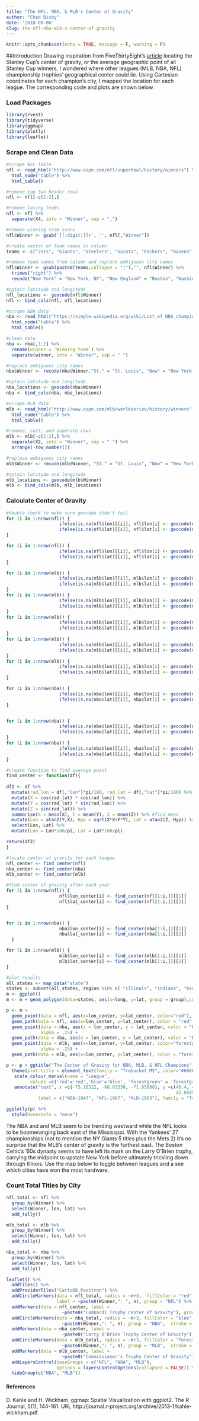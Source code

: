```yaml
---
title: "The NFL, NBA, & MLB's Center of Gravity"
author: "Chad Bixby"
date: '2018-09-06'
slug: the-nfl-nba-mlb-s-center-of-gravity
---
```


```r
knitr::opts_chunk$set(echo = TRUE, message = F, warning = F)
```

##Introduction
Drawing inspiration from FiveThirtyEight's [article](https://fivethirtyeight.com/features/the-stanley-cup-center-of-gravity-is-somewhere-in-lake-huron/) locating the Stanley Cup's center of gravity, or the average geographic point of all Stanley Cup winners, I wondered where other leagues (MLB, NBA, NFL) championship trophies' geographical center could lie.  Using Cartesian coordinates for each champion's city, I mapped the location for each league.  The corresponding code and plots are shown below.

### Load Packages 
```r
library(rvest) 
library(tidyverse)
library(ggmap) 
library(plotly) 
library(leaflet) 
```


### Scrape and Clean Data
```r
#scrape NFL table
nfl <- read_html("http://www.espn.com/nfl/superbowl/history/winners") %>%
  html_node("table") %>%
  html_table()

#remove top two header rows
nfl <- nfl[-c(1:2),]

#remove losing teams
nfl <- nfl %>%
  separate(X4, into = "Winner", sep = ",")

#remove winning team score
nfl$Winner <- gsub('[[:digit:]]+', '', nfl[,"Winner"])

#create vector of team names in column
teams <- c("Jets", "Giants", "Steelers", "Saints", "Packers", "Ravens", "Seahawks", "Patriots", "Broncos", "Eagles")

#remove team names from column and replace ambiguous city names
nfl$Winner <- gsub(paste0(teams,collapse = "|"),"", nfl$Winner) %>%
  trimws("right") %>%
  recode("New York" = "New York, NY", "New England" = "Boston", "Washington" = "Washington, D.C.")

#optain latitude and longitude
nfl_locations <- geocode(nfl$Winner)
nfl <- bind_cols(nfl, nfl_locations)
```

```r
#scrape NBA data
nba <- read_html("https://simple.wikipedia.org/wiki/List_of_NBA_champions") %>%
  html_node("table") %>%
  html_table()

#clean data
nba <- nba[,1:2] %>%
  rename(winner = `Winning team`) %>%
  separate(winner, into = "Winner", sep = " ")

#replace ambiguous city names
nba$Winner <- recode(nba$Winner,"St." = "St. Louis", "New" = "New York, NY", "Los" = "Los Angeles",   "Golden" = "Oakland", "San" = "San Antonio", "Washington" = "Washington, D.C.")

#optain latitude and longitude
nba_locations <- geocode(nba$Winner)
nba <- bind_cols(nba, nba_locations)
```

```r
#scrape MLB data
mlb <- read_html("http://www.espn.com/mlb/worldseries/history/winners") %>%
  html_node("table") %>%
  html_table()

#remove, sort, and seperate rows
mlb <- mlb[-c(1:2),] %>%
  separate(X2, into = "Winner", sep = " ") %>%
  arrange(-row_number())

#replace ambiguous city names
mlb$Winner <- recode(mlb$Winner, "St." = "St. Louis", "New" = "New York, NY", "Los" = "Los Angeles", "Kansas" = "Kansas City", "Florida" = "Miami", "Washington" = "Washington, D.C.", "Arizona" = "Phoenix", "San" = "San Francisco")

#optain latitude and longitude
mlb_locations <- geocode(mlb$Winner)
mlb <- bind_cols(mlb, mlb_locations)
```

### Calculate Center of Gravity

```r
#double check to make sure geocode didn't fail
for (i in 1:nrow(nfl)) {
                    ifelse(is.na(nfl$lon)[[i]], nfl$lon[i] <- geocode(nfl$Winner[[i]])[[1]], NA)
                    ifelse(is.na(nfl$lat)[[i]], nfl$lat[i] <- geocode(nfl$Winner[[i]])[[2]], NA)
}

for (i in 1:nrow(nfl)) {
                    ifelse(is.na(nfl$lon)[[i]], nfl$lon[i] <- geocode(nfl$Winner[[i]])[[1]], NA)
                    ifelse(is.na(nfl$lat)[[i]], nfl$lat[i] <- geocode(nfl$Winner[[i]])[[2]], NA)
}

for (i in 1:nrow(mlb)) {
                    ifelse(is.na(mlb$lon)[[i]], mlb$lon[i] <- geocode(mlb$Winner[[i]])[[1]], NA)
                    ifelse(is.na(mlb$lat)[[i]], mlb$lat[i] <- geocode(mlb$Winner[[i]])[[2]], NA)
}
for (i in 1:nrow(mlb)) {
                    ifelse(is.na(mlb$lon)[[i]], mlb$lon[i] <- geocode(mlb$Winner[[i]])[[1]], NA)
                    ifelse(is.na(mlb$lat)[[i]], mlb$lat[i] <- geocode(mlb$Winner[[i]])[[2]], NA)
}
for (i in 1:nrow(mlb)) {
                    ifelse(is.na(mlb$lon)[[i]], mlb$lon[i] <- geocode(mlb$Winner[[i]])[[1]], NA)
                    ifelse(is.na(mlb$lat)[[i]], mlb$lat[i] <- geocode(mlb$Winner[[i]])[[2]], NA)
}
for (i in 1:nrow(mlb)) {
                    ifelse(is.na(mlb$lon)[[i]], mlb$lon[i] <- geocode(mlb$Winner[[i]])[[1]], NA)
                    ifelse(is.na(mlb$lat)[[i]], mlb$lat[i] <- geocode(mlb$Winner[[i]])[[2]], NA)
}
for (i in 1:nrow(mlb)) {
                    ifelse(is.na(mlb$lon)[[i]], mlb$lon[i] <- geocode(mlb$Winner[[i]])[[1]], NA)
                    ifelse(is.na(mlb$lat)[[i]], mlb$lat[i] <- geocode(mlb$Winner[[i]])[[2]], NA)
}

for (i in 1:nrow(nba)) {
                    ifelse(is.na(nba$lon)[[i]], nba$lon[i] <- geocode(nba$Winner[[i]])[[1]], NA)
                    ifelse(is.na(nba$lat)[[i]], nba$lat[i] <- geocode(nba$Winner[[i]])[[2]], NA)
}


for (i in 1:nrow(nba)) {
                    ifelse(is.na(nba$lon)[[i]], nba$lon[i] <- geocode(nba$Winner[[i]])[[1]], NA)
                    ifelse(is.na(nba$lat)[[i]], nba$lat[i] <- geocode(nba$Winner[[i]])[[2]], NA)
}
for (i in 1:nrow(nba)) {
                    ifelse(is.na(nba$lon)[[i]], nba$lon[i] <- geocode(nba$Winner[[i]])[[1]], NA)
                    ifelse(is.na(nba$lat)[[i]], nba$lat[i] <- geocode(nba$Winner[[i]])[[2]], NA)
}

```

```r
#create function to find average point
find_center <- function(df){
  
df2 <- df %>%
  mutate(rad_lon = df[,"lon"]*pi/180, rad_lat = df[,"lat"]*pi/180) %>% 
  mutate(X = cos(rad_lat) * cos(rad_lon)) %>%
  mutate(Y = cos(rad_lat) * sin(rad_lon)) %>%
  mutate(Z = sin(rad_lat)) %>%
  summarise(X = mean(X), Y = mean(Y), Z = mean(Z)) %>% #find mean
  mutate(Lon = atan2(Y,X), Hyp = sqrt(X*X+Y*Y), Lat = atan2(Z, Hyp)) %>%  
  select(Lon, Lat) %>%
  mutate(Lon = Lon*180/pi, Lat = Lat*180/pi)

return(df2)
}

#locate center of gravity for each league
nfl_center <- find_center(nfl)
nba_center <- find_center(nba)
mlb_center <- find_center(mlb)
```

```r
#find center of gravity after each year
for (i in 1:nrow(nfl)) {
                    nfl$lon_center[i] <- find_center(nfl[1:i,])[[1]]
                    nfl$lat_center[i] <- find_center(nfl[1:i,])[[2]]
}


for (i in 1:nrow(nba)) {
                    nba$lon_center[i] <- find_center(nba[1:i,])[[1]]
                    nba$lat_center[i] <- find_center(nba[1:i,])[[2]]
  }

for (i in 1:nrow(mlb)) {
                    mlb$lon_center[i] <- find_center(mlb[1:i,])[[1]]
                    mlb$lat_center[i] <- find_center(mlb[1:i,])[[2]]
}
```

```r
#plot results
all_states <- map_data("state")
states <- subset(all_states, region %in% c( "illinois", "indiana", "kentucky", "michigan","missouri", "ohio", "wisconsin", "new york", "pennsylvania", "maryland", "new jersey", "massachusetts", "rhode island", "connecticut", "vermont", "new hampshire", "maine", "west virginia", "virginia", "iowa", "minnesota", "delaware") )
m <- ggplot()
m <- m + geom_polygon(data=states, aes(x=long, y=lat, group = group),colour="white", fill="gray70" )

p <- m +
  geom_point(data = nfl, aes(x=lon_center, y=lat_center, color="red"), alpha = .25) + 
  geom_path(data = nfl, aes(x=lon_center, y=lat_center), color = "red", alpha = .9) +
  geom_point(data = nba, aes(x = lon_center, y = lat_center, color = "blue"),  
             alpha = .25) +
  geom_path(data = nba, aes(x = lon_center, y = lat_center), color = "blue", alpha =.9) +
  geom_point(data = mlb, aes(x=lon_center, y=lat_center, color="forestgreen"), 
             alpha = .25) + 
  geom_path(data = mlb, aes(x=lon_center, y=lat_center), color = "forestgreen", alpha = .9)

p <- p + ggtitle("The Center of Gravity for NBA, MLB, & NFL Champions") + ggthemes::theme_map() +
  theme(plot.title = element_text(family = "Trebuchet MS", color="#666666", face="bold", size=16, hjust=.5), legend.position = "none") +  
   scale_colour_manual(name = "League", 
         values =c('red'='red','blue'='blue', 'forestgreen' = 'forestgreen'), labels = c("NBA", "MLB", "NFL")) +
   annotate("text", x =c(-75.16522, -88.01330, -71.05888), y =c(40.4, 45,
                                                                42.66008),
            label = c("NBA-1947", "NFL-1967", "MLB-1903"), family = "Trebuchet MS")

ggplotly(p) %>%
  style(hoverinfo = "none")
```


The NBA and and MLB seem to be trending westward while the NFL looks to be boomeranging back east of the Mississppi.  With the Yankees' 27 championships (not to mention the NY Giants 5 titles plus the Mets 2) it's no surprise that the MLB's center of gravity is the furthest east.  The Boston Celtic's '60s dynasty seems to have left its mark on the Larry O'Brien trophy, carrying the midpoint to upstate New York before ultimately trickling down through Illinois.  Use the map below to toggle between leagues and a see which cities have won the most hardware. 

### Count Total Titles by City
```r
nfl_total <- nfl %>%
  group_by(Winner) %>%
  select(Winner, lon, lat) %>%
  add_tally()

mlb_total <- mlb %>%
  group_by(Winner) %>%
  select(Winner, lon, lat) %>%
  add_tally()

nba_total <- nba %>%
  group_by(Winner) %>%
  select(Winner, lon, lat) %>%
  add_tally()
```

```r
leaflet() %>%
  addTiles() %>%
  addProviderTiles("CartoDB.Positron") %>%
  addCircleMarkers(data = nfl_total, radius = ~n+3,  fillColor = "red",  stroke = FALSE, fillOpacity  = 0.2,
                   label = ~paste0(Winner,": ", n), group = "NFL") %>%
  addMarkers(data = nfl_center, label =
                     ~paste0("Lombardi Trophy Center of Gravity"), group = "NFL") %>%
  addCircleMarkers(data = nba_total, radius = ~n+3, fillColor = "blue", label =
                     ~paste0(Winner,": ", n), group = "NBA",  stroke = FALSE, fillOpacity = 0.2) %>%
  addMarkers(data = nba_center, label = 
                     ~paste0("Larry O'Brien Trophy Center of Gravity"), group = "NBA") %>%
  addCircleMarkers(data = mlb_total, radius = ~n+3, fillColor = "forestgreen", label =
                     ~paste0(Winner,": ", n), group = "MLB",  stroke = FALSE, fillOpacity = 0.2) %>%
  addMarkers(data = mlb_center, label =
                     ~paste0("Commissioner's Trophy Center of Gravity"), group = "MLB") %>%
  addLayersControl(baseGroups = c("NFL", "NBA", "MLB"),
                   options = layersControlOptions(collapsed = FALSE)) %>%
  hideGroup(c("NBA", "MLB"))

```

#### References
D. Kahle and H. Wickham. ggmap: Spatial Visualization with ggplot2. The R
  Journal, 5(1), 144-161. URL
  http://journal.r-project.org/archive/2013-1/kahle-wickham.pdf